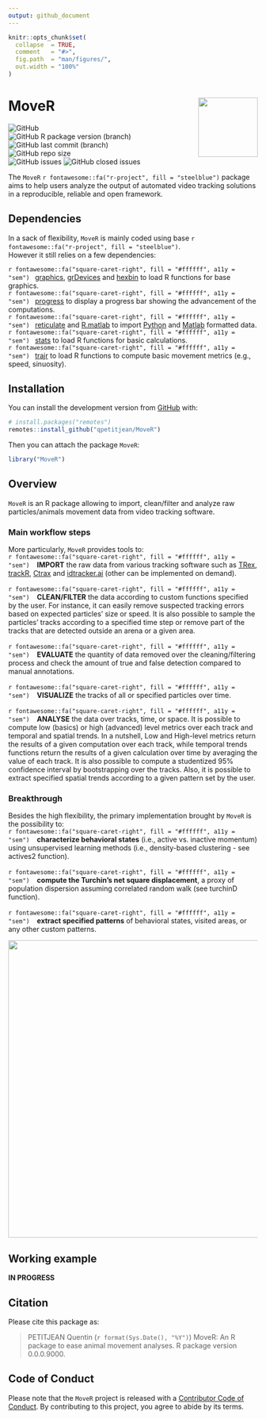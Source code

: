 ```yaml
---
output: github_document
---
```


<!-- README.md is generated from README.Rmd. Please edit that file -->


```r
knitr::opts_chunk$set(
  collapse  = TRUE,
  comment   = "#>",
  fig.path  = "man/figures/",
  out.width = "100%"
)
```



MoveR <img src="man/figures/hexsticker.png" height="120" align="right"/>
=========================================================

<!-- badges: start -->
<img alt="GitHub" src="https://img.shields.io/github/license/qpetitjean/MoveR"></br>
<img alt="GitHub R package version (branch)" src="https://img.shields.io/github/r-package/v/qpetitjean/MoveR/MoveRV1?label=Package%20version">
<img alt="GitHub last commit (branch)" src="https://img.shields.io/github/last-commit/qpetitjean/MoveR/MoveRV1"></br>
<img alt="GitHub repo size" src="https://img.shields.io/github/repo-size/qpetitjean/MoveR"></br>
<img alt="GitHub issues" src="https://img.shields.io/github/issues-raw/qpetitjean/MoveR">
<img alt="GitHub closed issues" src="https://img.shields.io/github/issues-closed-raw/qpetitjean/MoveR">

<!-- badges: end -->


The `MoveR` `r fontawesome::fa("r-project", fill = "steelblue")` package aims to help users analyze the output of automated video tracking solutions in a reproducible, reliable and open framework.



## Dependencies

In a sack of flexibility, `MoveR` is mainly coded using base `r fontawesome::fa("r-project", fill = "steelblue")`.</br>
However it still relies on a few dependencies:

`r fontawesome::fa("square-caret-right", fill = "#ffffff", a11y = "sem")` &ensp;<a href="https://www.rdocumentation.org/packages/graphics/">graphics</a>, <a href="https://www.rdocumentation.org/packages/grDevices">grDevices</a> and <a href="https://www.rdocumentation.org/packages/hexbin">hexbin</a> to load R functions for base graphics.</br>
`r fontawesome::fa("square-caret-right", fill = "#ffffff", a11y = "sem")` &ensp;<a href="https://github.com/r-lib/progress">progress</a> to display a progress bar showing the advancement of the computations.</br>
`r fontawesome::fa("square-caret-right", fill = "#ffffff", a11y = "sem")` &ensp;<a href="https://www.rdocumentation.org/packages/reticulate">reticulate</a> and <a href="https://www.rdocumentation.org/packages/R.matlab">R.matlab</a> to import <a href="https://https://www.python.org/">Python</a> and <a href="https://mathworks.com/products/matlab.html">Matlab</a> formatted data.</br>
`r fontawesome::fa("square-caret-right", fill = "#ffffff", a11y = "sem")` &ensp;<a href="https://www.rdocumentation.org/packages/stats">stats</a> to load R functions for basic calculations.</br>
`r fontawesome::fa("square-caret-right", fill = "#ffffff", a11y = "sem")` &ensp;<a href="https://www.rdocumentation.org/packages/trajr">trajr</a> to load R functions to compute basic movement metrics (e.g., speed, sinuosity).</br>


## Installation

You can install the development version from [GitHub](https://github.com/) with:

```r
# install.packages("remotes")
remotes::install_github("qpetitjean/MoveR")
```

Then you can attach the package `MoveR`:

```r
library("MoveR")
```


## Overview

`MoveR` is an R package allowing to import, clean/filter and analyze raw particles/animals movement data from video tracking software.</br>

### Main workflow steps

More particularly, `MoveR` provides tools to:</br>
`r fontawesome::fa("square-caret-right", fill = "#ffffff", a11y = "sem")` &ensp; <strong>IMPORT</strong> the raw data from various tracking software such as <a href="https://trex.run">TRex</a>, <a href="https://swarm-lab.github.io/trackR">trackR</a>, <a href="https://ctrax.sourceforge.net/">Ctrax</a> and <a href="https://idtrackerai.readthedocs.io/en/latest/">idtracker.ai</a> (other can be implemented on demand).</br></br>
`r fontawesome::fa("square-caret-right", fill = "#ffffff", a11y = "sem")` &ensp; <strong>CLEAN/FILTER</strong> the data according to custom functions specified by the user. For instance, it can easily remove suspected tracking errors based on expected particles' size or speed. It is also possible to sample the particles' tracks according to a specified time step or remove part of the tracks that are detected outside an arena or a given area.</br></br>
`r fontawesome::fa("square-caret-right", fill = "#ffffff", a11y = "sem")` &ensp; <strong>EVALUATE</strong> the quantity of data removed over the cleaning/filtering process and check the amount of true and false detection compared to manual annotations.</br></br>
`r fontawesome::fa("square-caret-right", fill = "#ffffff", a11y = "sem")` &ensp; <strong>VISUALIZE</strong> the tracks of all or specified particles over time.</br></br>
`r fontawesome::fa("square-caret-right", fill = "#ffffff", a11y = "sem")` &ensp; <strong>ANALYSE</strong> the data over tracks, time, or space. It is possible to compute low (basics) or high (advanced) level metrics over each track and temporal and spatial trends. In a nutshell, Low and High-level metrics return the results of a given computation over each track, while temporal trends functions return the results of a given calculation over time by averaging the value of each track. It is also possible to compute a studentized 95% confidence interval by bootstrapping over the tracks. Also, it is possible to extract specified spatial trends according to a given pattern set by the user.</br>

### Breakthrough

Besides the high flexibility, the primary implementation brought by `MoveR` is the possibility to:</br>
`r fontawesome::fa("square-caret-right", fill = "#ffffff", a11y = "sem")` &ensp; <strong>characterize behavioral states</strong> (i.e., active vs. inactive momentum) using unsupervised learning methods (i.e., density-based clustering - see actives2 function).</br></br>
`r fontawesome::fa("square-caret-right", fill = "#ffffff", a11y = "sem")` &ensp; <strong>compute the Turchin's net square displacement</strong>, a proxy of population dispersion assuming correlated random walk (see turchinD function). </br></br>
`r fontawesome::fa("square-caret-right", fill = "#ffffff", a11y = "sem")` &ensp; <strong>extract specified patterns</strong> of behavioral states, visited areas, or any other custom patterns. 

<img src="man/figures/WorkFlowMoveR.png" height="600" align="middle"/>

## Working example

<strong>IN PROGRESS</strong>

## Citation

Please cite this package as: 

> PETITJEAN Quentin (`r format(Sys.Date(), "%Y")`) MoveR: An R 
package to ease animal movement analyses. R package version 0.0.0.9000.



## Code of Conduct

Please note that the `MoveR` project is released with a 
[Contributor Code of Conduct](https://contributor-covenant.org/version/2/0/CODE_OF_CONDUCT.html). 
By contributing to this project, you agree to abide by its terms.
